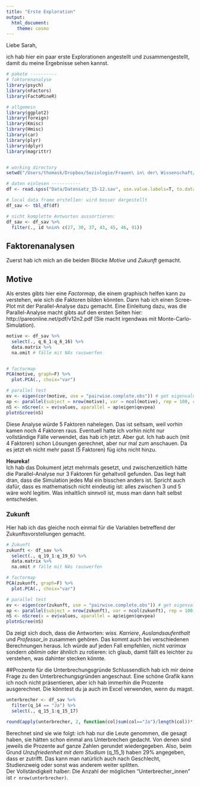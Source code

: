 ```yaml
---
title: "Erste Exploration"
output:
  html_document:
    theme: cosmo
---
```


Liebe Sarah,

ich hab hier ein paar erste Explorationen angestellt und zusammengestellt, damit du meine Ergebnisse sehen kannst.


```r
# pakete ----------
# faktorenanalyse
library(psych)
library(nFactors)
library(FactoMineR)

# allgemein
library(ggplot2)
library(foreign)
library(Kmisc)
library(Hmisc)
library(car)
library(plyr)
library(dplyr)
library(magrittr)


# working directory
setwd("/Users/thomask/Dropbox/Soziologie/Frauen\ in\ der\ Wissenschaft/quantitative\ Erhebung/Arbeitsbereich\ Thomas/Berechnungen")

# daten einlesen -----------
df <- read.spss("Data/Datensatz_15-12.sav", use.value.labels=T, to.data.frame=T)

# local data frame erstellen: wird besser dargestellt
df_sav <- tbl_df(df)

# nicht komplette Antworten aussortieren:
df_sav <- df_sav %>%
  filter(., id %nin% c(27, 30, 37, 43, 45, 46, 91))
```

## Faktorenanalysen

Zuerst hab ich mich an die beiden Blöcke *Motive* und *Zukunft* gemacht.

## Motive
Als erstes gibts hier eine *Factormap*, die einem graphisch helfen kann zu verstehen, wie sich die Faktoren bilden könnten. Dann hab ich einen Scree-Plot mit der Parallel-Analyse dazu gemacht. Eine Einleitung dazu, was die Parallel-Analyse macht gibts auf den ersten Seiten hier: http://pareonline.net/pdf/v12n2.pdf (Sie macht irgendwas mit Monte-Carlo-Simulation).

```r
motive <- df_sav %>%
  select(., q_6_1:q_6_16) %>%
  data.matrix %>%
  na.omit # fälle mit NAs rauswerfen


# factormap
PCA(motive, graph=F) %>%
  plot.PCA(., choix="var")

# parallel test
ev <- eigen(cor(motive, use = "pairwise.complete.obs")) # get eigenvalues
ap <- parallel(subject = nrow(motive), var = ncol(motive), rep = 100, cent = 0.05)
nS <- nScree(x = ev$values, aparallel = ap$eigen$qevpea)
plotnScree(nS)
```

Diese Analyse würde 5 Faktoren nahelegen. Das ist seltsam, weil vorhin kamen noch 4 Faktoren raus. Eventuell hatte ich vorhin nicht nur vollständige Fälle verwendet, das hab ich jetzt. Aber gut. Ich hab auch (mit 4 Faktoren) schon Lösungen gerechnet, aber nur mal zum anschauen. Da es jetzt eh nicht mehr passt (5 Faktoren) füg ichs nicht hinzu.

**Heureka!**  
Ich hab das Dokument jetzt mehrmals gesetzt, und zwischenzeitlich hätte die Parallel-Analyse nur 3 Faktoren für gehaltvoll gefunden. Das liegt halt dran, dass die Simulation jedes Mal ein bisschen anders ist. Spricht auch dafür, dass es mathematisch nicht eindeutig ist: alles zwischen 3 und 5 wäre wohl legitim. Was inhaltlich sinnvoll ist, muss man dann halt selbst entscheiden.

### Zukunft  
Hier hab ich das gleiche noch einmal für die Variablen betreffend der Zukunftsvorstellungen gemacht.

```r
# Zukunft
zukunft <- df_sav %>%
  select(., q_19_1:q_19_6) %>%
  data.matrix %>%
  na.omit # fälle mit NAs rauswerfen

# factormap
PCA(zukunft, graph=F) %>%
  plot.PCA(., choix="var")

# parallel test
ev <- eigen(cor(zukunft, use = "pairwise.complete.obs")) # get eigenvalues
ap <- parallel(subject = nrow(zukunft), var = ncol(zukunft), rep = 100, quantile = 0.05)
nS <- nScree(x = ev$values, aparallel = ap$eigen$qevpea)
plotnScree(nS)
```

Da zeigt sich doch, dass die Antworten: *wiss. Karriere*, *Auslandsaufenthalt* und *Professor_in* zusammen gehören. Das kommt auch bei verschiedenen Berechnungen heraus. Ich würde auf jeden Fall empfehlen, nicht *varimax* sondern *oblimin* oder ähnlich zu rotieren: ich glaub, damit fällt es leichter zu verstehen, was dahinter stecken könnte. 


##Prozente für die Unterbrechungsgründe 
Schlussendlich hab ich mir deine Frage zu den Unterbrechungsgründen angeschaut. Eine schöne Grafik kann ich noch nicht präsentieren, aber ich hab immerhin die Prozente ausgerechnet. Die könntest du ja auch im Excel verwenden, wenn du magst.

```r
unterbrecher <- df_sav %>%
  filter(q_14 == "Ja") %>%
  select(., q_15_1:q_15_17)

round(apply(unterbrecher, 2, function(col)sum(col=="Ja")/length(col))*100)
```
Berechnet sind sie wie folgt: ich hab nur die Leute genommen, die gesagt haben, sie hätten schon einmal ans Unterbrechen gedacht. Von denen sind jeweils die Prozente auf ganze Zahlen gerundet wiedergegeben. Also, beim Grund *Unzufriedenheit mit dem Studium* (q_15_1) haben 29% angegeben, dass er zutrifft. Das kann man natürlich auch nach Geschlecht, Studienzweig oder sonst was anderem weiter splitten.  
Der Vollständigkeit halber: Die Anzahl der möglichen "Unterbrecher_innen" ist `r nrow(unterbrecher)`.
